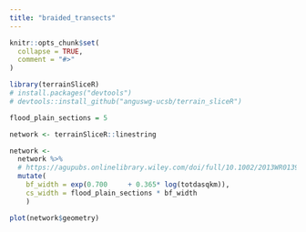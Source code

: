 ```yaml
---
title: "braided_transects"
---
```


```r
knitr::opts_chunk$set(
  collapse = TRUE,
  comment = "#>"
)
```

```r
library(terrainSliceR)
# install.packages("devtools")
# devtools::install_github("anguswg-ucsb/terrain_sliceR")
```

```r
flood_plain_sections = 5

network <- terrainSliceR::linestring

network <-
  network %>%
  # https://agupubs.onlinelibrary.wiley.com/doi/full/10.1002/2013WR013916
  mutate(
    bf_width = exp(0.700	 + 0.365* log(totdasqkm)),
    cs_width = flood_plain_sections * bf_width
    )

plot(network$geometry)
```

